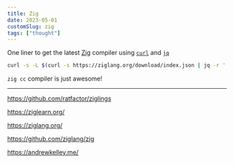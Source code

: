 ```yaml
---
title: Zig
date: 2023-05-01
customSlug: zig
tags: ["thought"]
---
```


One liner to get the latest [Zig](https://ziglang.org/) compiler using [`curl`](https://github.com/curl/curl) and [`jq`](https://github.com/jqlang/jq)

```sh
curl -s -L $(curl -s https://ziglang.org/download/index.json | jq -r '.master."x86_64-linux"."tarball"') |  tar x -J -C . && mv zig-linux* ~/.zig
```

`zig cc` compiler is just awesome!

---

https://github.com/ratfactor/ziglings

https://ziglearn.org/

https://ziglang.org/

https://github.com/ziglang/zig

https://andrewkelley.me/
